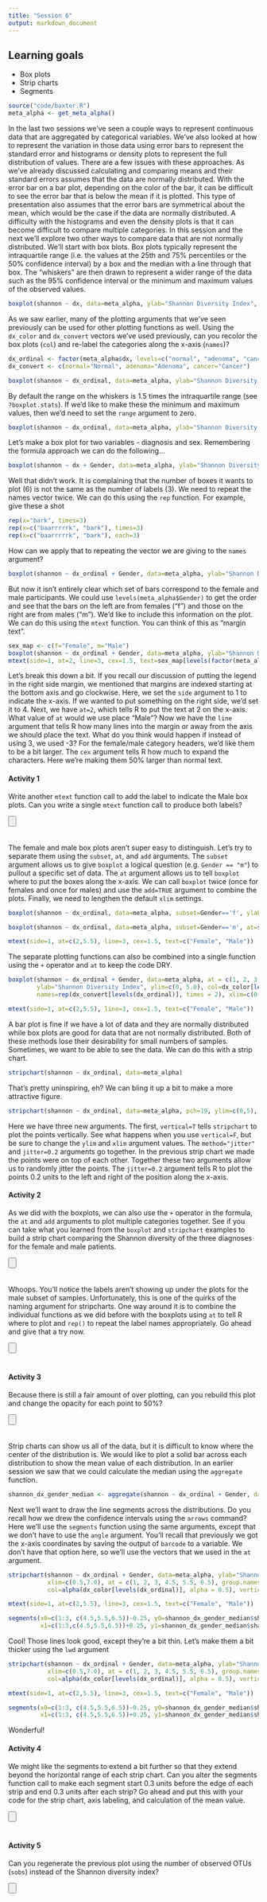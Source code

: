 ```yaml
---
title: "Session 6"
output: markdown_document
---
```


## Learning goals

* Box plots
*	Strip charts
* Segments


```r
source("code/baxter.R")
meta_alpha <- get_meta_alpha()
```

In the last two sessions we've seen a couple ways to represent continuous data that are aggregated by categorical variables. We've also looked at how to represent the variation in those data using error bars to represent the standard error and histograms or density plots to represent the full distribution of values. There are a few issues with these approaches. As we've already discussed calculating and comparing means and their standard errors assumes that the data are normally distributed. With the error bar on a bar plot, depending on the color of the bar, it can be difficult to see the error bar that is below the mean if it is plotted. This type of presentation also assumes that the error bars are symmetrical about the mean, which would be the case if the data are normally distributed. A difficulty with the histograms and even the density plots is that it can become difficult to compare multiple categories. In this session and the next we'll explore two other ways to compare data that are not normally distributed. We'll start with box blots. Box plots typically represent the intraquartile range (i.e. the values at the 25th and 75% percentiles or the 50% confidence interval) by a box and the median with a line through that box. The "whiskers" are then drawn to represent a wider range of the data such as the 95% confidence interval or the minimum and maximum values of the observed values.

```r
boxplot(shannon ~ dx, data=meta_alpha, ylab="Shannon Diversity Index", ylim=c(0, 5.0))
```

As we saw earlier, many of the plotting arguments that we've seen previously can be used for other plotting functions as well. Using the `dx_color` and `dx_convert` vectors we've used previously, can you recolor the box plots (`col`) and re-label the categories along the x-axis (`names`)?

```r
dx_ordinal <- factor(meta_alpha$dx, levels=c("normal", "adenoma", "cancer"))
dx_convert <- c(normal="Normal", adenoma="Adenoma", cancer="Cancer")

boxplot(shannon ~ dx_ordinal, data=meta_alpha, ylab="Shannon Diversity Index", ylim=c(0, 5.0), col=dx_color[levels(dx_ordinal)], names=dx_convert[levels(dx_ordinal)])
```

By default the range on the whiskers is 1.5 times the intraquartile range (see `?boxplot.stats`). If we'd like to make these the minimum and maximum values, then we'd need to set the `range` argument to zero.

```r
boxplot(shannon ~ dx_ordinal, data=meta_alpha, ylab="Shannon Diversity Index", ylim=c(0, 5.0), col=dx_color[levels(dx_ordinal)], names=dx_convert[levels(dx_ordinal)], range=0)
```


Let's make a box plot for two variables - diagnosis and sex. Remembering the formula approach we can do the following...

```r
boxplot(shannon ~ dx + Gender, data=meta_alpha, ylab="Shannon Diversity Index", ylim=c(0, 5.0), col=dx_color[levels(dx_ordinal)], names=dx_convert[levels(dx_ordinal)])
```

Well that didn't work. It is complaining that the number of boxes it wants to plot (6) is not the same as the number of labels (3). We need to repeat the names vector twice. We can do this using the `rep` function. For example, give these a shot

```r
rep(x="bark", times=3)
rep(x=c("baarrrrrk", "bark"), times=3)
rep(x=c("baarrrrrk", "bark"), each=3)
```

How can we apply that to repeating the vector we are giving to the `names` argument?

```r
boxplot(shannon ~ dx_ordinal + Gender, data=meta_alpha, ylab="Shannon Diversity Index", ylim=c(0, 5.0), col=dx_color[levels(dx_ordinal)], names=rep(dx_convert[levels(dx_ordinal)], times=2) )
```

But now it isn't entirely clear which set of bars correspond to the female and male participants. We could use `levels(meta_alpha$Gender)` to get the order and see that the bars on the left are from females ("f") and those on the right are from males ("m"). We'd like to include this information on the plot. We can do this using the `mtext` function. You can think of this as "margin text".

```r
sex_map <- c(f="Female", m="Male")
boxplot(shannon ~ dx_ordinal + Gender, data=meta_alpha, ylab="Shannon Diversity Index", ylim=c(0, 5.0), col=dx_color[levels(dx_ordinal)], names=rep(dx_convert[levels(dx_ordinal)], times=2) )
mtext(side=1, at=2, line=3, cex=1.5, text=sex_map[levels(factor(meta_alpha$Gender))[1]])
```

Let's break this down a bit. If you recall our discussion of putting the legend in the right side margin, we mentioned that margins are indexed starting at the bottom axis and go clockwise. Here, we set the `side` argument to 1 to indicate the x-axis. If we wanted to put something on the right side, we'd set it to 4. Next, we have `at=2`, which tells R to put the text at 2 on the x-axis. What value of `at` would we use place "Male"? Now we have the `line` argument that tells R how many lines into the margin or away from the axis we should place the text. What do you think would happen if instead of using 3, we used -3? For the female/male category headers, we'd like them to be a bit larger. The `cex` argument tells R how much to expand the characters. Here we're making them 50% larger than normal text.

#### Activity 1
Write another `mtext` function call to add the label to indicate the Male box plots. Can you write a single `mtext` function call to produce both labels?

<input type=button class=hideshow style="margin-bottom: 20px"></input>
<div style="display: none">

```r
boxplot(shannon ~ dx_ordinal + Gender, data=meta_alpha, ylab="Shannon Diversity Index", ylim=c(0, 5.0), col=dx_color[levels(dx_ordinal)], names=rep(dx_convert[levels(dx_ordinal)], times=2) )

mtext(side=1, at=c(2,5), line=3, cex=1.5, text=sex_map[levels(factor(meta_alpha$Gender))])
```
</div>

The female and male box plots aren't super easy to distinguish. Let's try to separate them using the `subset`, `at`, and `add` arguments. The `subset` argument allows us to give `boxplot` a logical question (e.g. `Gender == "m"`) to pullout a specific set of data. The `at` argument allows us to tell `boxplot` where to put the boxes along the x-axis. We can call `boxplot` twice (once for females and once for males) and use the `add=TRUE` argument to combine the plots. Finally, we need to lengthen the default `xlim` settings.

```r
boxplot(shannon ~ dx_ordinal, data=meta_alpha, subset=Gender=='f', ylab="Shannon Diversity Index", ylim=c(0, 5.0), col=dx_color[levels(dx_ordinal)], names=dx_convert[levels(dx_ordinal)], xlim=c(0.5,7.0))

boxplot(shannon ~ dx_ordinal, data=meta_alpha, subset=Gender=='m', at=seq(from=4.5,6.5,1), col=dx_color[levels(dx_ordinal)], names=dx_convert[levels(dx_ordinal)], add=T)

mtext(side=1, at=c(2,5.5), line=3, cex=1.5, text=c("Female", "Male"))
```



The separate plotting functions can also be combined into a single function using the `+` operator and `at` to keep the code DRY.

```r
boxplot(shannon ~ dx_ordinal + Gender, data=meta_alpha, at = c(1, 2, 3, 4.5, 5.5, 6.5),
        ylab="Shannon Diversity Index", ylim=c(0, 5.0), col=dx_color[levels(dx_ordinal)],
        names=rep(dx_convert[levels(dx_ordinal)], times = 2), xlim=c(0.5,7.0))

mtext(side=1, at=c(2,5.5), line=3, cex=1.5, text=c("Female", "Male"))
```



A bar plot is fine if we have a lot of data and they are normally distributed while box plots are good for data that are not normally distributed. Both of these methods lose their desirability for small numbers of samples. Sometimes, we want to be able to see the data. We can do this with a strip chart.

```r
stripchart(shannon ~ dx_ordinal, data=meta_alpha)
```

That's pretty uninspiring, eh? We can bling it up a bit to make a more attractive figure.

```r
stripchart(shannon ~ dx_ordinal, data=meta_alpha, pch=19, ylim=c(0,5), group.names=dx_convert[levels(dx_ordinal)], col=dx_color[levels(dx_ordinal)], vertical=T, method="jitter", jitter=0.2)
```

Here we have three new arguments. The first, `vertical=T` tells `stripchart` to plot the points vertically. See what happens when you use `vertical=F`, but be sure to change the `ylim` and `xlim` argument values. The `method="jitter"` and `jitter=0.2` arguments go together. In the previous strip chart we made the points were on top of each other. Together these two arguments allow us to randomly jitter the points. The `jitter=0.2` argument tells R to plot the points 0.2 units to the left and right of the position along the x-axis.


#### Activity 2
As we did with the boxplots, we can also use the `+` operator in the formula, the `at` and `add` arguments to plot multiple categories together. See if you can take what you learned from the `boxplot` and `stripchart` examples to build a strip chart comparing the Shannon diversity of the three diagnoses for the female and male patients.

<input type=button class=hideshow style="margin-bottom: 20px"></input>
<div style="display: none">

```r
stripchart(shannon ~ dx_ordinal, data=meta_alpha, subset=Gender=='f', ylab="Shannon Diversity Index", ylim=c(0, 5.0), col=dx_color[levels(dx_ordinal)], group.names=dx_convert[levels(dx_ordinal)], xlim=c(0.5,7.0), vertical=T, method="jitter", jitter=0.2, pch=19)

stripchart(shannon ~ dx_ordinal, data=meta_alpha, subset=Gender=='m', at=seq(from=4.5,to=6.5,by=1), col=dx_color[levels(dx_ordinal)], group.names=dx_convert[levels(dx_ordinal)], vertical=T, method="jitter", jitter=0.2, pch=19, add=T)

mtext(side=1, at=c(2,5.5), line=3, cex=1.5, text=c("Female", "Male"))
```
</div>

Whoops. You'll notice the labels aren't showing up under the plots for the male subset of samples. Unfortunately, this is one of the quirks of the naming argument for stripcharts. One way around it is to combine the individual functions as we did before with the boxplots using `at` to tell R where to plot and `rep()` to repeat the label names appropriately.  Go ahead and give that a try now.

<input type=button class=hideshow style="margin-bottom: 20px"></input>
<div style="display: none">

```r
stripchart(shannon ~ dx_ordinal + Gender, data=meta_alpha, ylab="Shannon Diversity Index", pch=19, ylim=c(0,5.0),
           xlim=c(0.5,7.0), at = c(1, 2, 3, 4.5, 5.5, 6.5), group.names=rep(dx_convert[levels(dx_ordinal)], times = 2),
           col=dx_color[levels(dx_ordinal)], vertical=T, method="jitter", jitter=0.2)

mtext(side=1, at=c(2,5.5), line=3, cex=1.5, text=c("Female", "Male"))
```
</div>

#### Activity 3
Because there is still a fair amount of over plotting, can you rebuild this plot and change the opacity for each point to 50%?

<input type=button class=hideshow style="margin-bottom: 20px"></input>
<div style="display: none">

```r
library('scales')

stripchart(shannon ~ dx_ordinal + Gender, data=meta_alpha, ylab="Shannon Diversity Index", pch=19, ylim=c(0,5.0),
           xlim=c(0.5,7.0), at = c(1, 2, 3, 4.5, 5.5, 6.5), group.names=rep(dx_convert[levels(dx_ordinal)], times = 2),
           col=alpha(dx_color[levels(dx_ordinal)], alpha = 0.5), vertical=T, method="jitter", jitter=0.2)

mtext(side=1, at=c(2,5.5), line=3, cex=1.5, text=c("Female", "Male"))
```
</div>

Strip charts can show us all of the data, but it is difficult to know where the center of the distribution is. We would like to plot a solid bar across each distribution to show the mean value of each distribution. In an earlier session we saw that we could calculate the median using the `aggregate` function.

```r
shannon_dx_gender_median <- aggregate(shannon ~ dx_ordinal + Gender, data=meta_alpha, FUN=median)
```

Next we'll want to draw the line segments across the distributions. Do you recall how we drew the confidence intervals using the `arrows` command? Here we'll use the `segments` function using the same arguments, except that we don't have to use the `angle` argument. You'll recall that previously we got the x-axis coordinates by saving the output of `barcode` to a variable. We don't have that option here, so we'll use the vectors that we used in the `at` argument.

```r
stripchart(shannon ~ dx_ordinal + Gender, data=meta_alpha, ylab="Shannon Diversity Index", pch=19, ylim=c(0,5.0),
           xlim=c(0.5,7.0), at = c(1, 2, 3, 4.5, 5.5, 6.5), group.names=rep(dx_convert[levels(dx_ordinal)], times = 2),
           col=alpha(dx_color[levels(dx_ordinal)], alpha = 0.5), vertical=T, method="jitter", jitter=0.2)

mtext(side=1, at=c(2,5.5), line=3, cex=1.5, text=c("Female", "Male"))

segments(x0=c(1:3, c(4.5,5.5,6.5))-0.25, y0=shannon_dx_gender_median$shannon,
         x1=c(1:3,c(4.5,5.5,6.5))+0.25, y1=shannon_dx_gender_median$shannon)
```

Cool! Those lines look good, except they're a bit thin. Let's make them a bit thicker using the `lwd` argument

```r
stripchart(shannon ~ dx_ordinal + Gender, data=meta_alpha, ylab="Shannon Diversity Index", pch=19, ylim=c(0,5.0),
           xlim=c(0.5,7.0), at = c(1, 2, 3, 4.5, 5.5, 6.5), group.names=rep(dx_convert[levels(dx_ordinal)], times = 2),
           col=alpha(dx_color[levels(dx_ordinal)], alpha = 0.5), vertical=T, method="jitter", jitter=0.2)

mtext(side=1, at=c(2,5.5), line=3, cex=1.5, text=c("Female", "Male"))

segments(x0=c(1:3, c(4.5,5.5,6.5))-0.25, y0=shannon_dx_gender_median$shannon,
         x1=c(1:3, c(4.5,5.5,6.5))+0.25, y1=shannon_dx_gender_median$shannon, lwd = 5)
```

Wonderful!


#### Activity 4
We might like the segments to extend a bit further so that they extend beyond the horizontal range of each strip chart. Can you alter the segments function call to make each segment start 0.3 units before the edge of each strip and end 0.3 units after each strip? Go ahead and put this with your code for the strip chart, axis labeling, and calculation of the mean value.

<input type=button class=hideshow style="margin-bottom: 20px"></input>
<div style="display: none">

```r
library('scales')

stripchart(shannon ~ dx_ordinal + Gender, data=meta_alpha, ylab="Shannon Diversity Index", pch=19, ylim=c(0,5.0),
           xlim=c(0.5,7.0), at = c(1, 2, 3, 4.5, 5.5, 6.5), group.names=rep(dx_convert[levels(dx_ordinal)], times = 2),
           col=alpha(dx_color[levels(dx_ordinal)], alpha = 0.5), vertical=T, method="jitter", jitter=0.2)

mtext(side=1, at=c(2,5.5), line=3, cex=1.5, text=c("Female", "Male"))

segments(x0=c(1:3, c(4.5,5.5,6.5))-0.3, y0=shannon_dx_gender_median$shannon,
         x1=c(1:3, c(4.5,5.5,6.5))+0.3, y1=shannon_dx_gender_median$shannon, lwd = 5)
```
</div>


#### Activity 5
Can you regenerate the previous plot using the number of observed OTUs (`sobs`) instead of the Shannon diversity index?

<input type=button class=hideshow style="margin-bottom: 20px"></input>
<div style="display: none">

```r
library('scales')

sobs_dx_gender_median <- aggregate(sobs ~ dx + Gender, data=meta_alpha, FUN=median)

stripchart(sobs ~ dx_ordinal + Gender, data=meta_alpha, ylab="Number of Observed OTUs", pch=19, ylim=c(0,400),
           xlim=c(0.5,7.0), at = c(1, 2, 3, 4.5, 5.5, 6.5), group.names=rep(dx_convert[levels(dx_ordinal)], times = 2),
           col=alpha(dx_color[levels(dx_ordinal)], alpha = 0.5), vertical=T, method="jitter", jitter=0.2)

mtext(side=1, at=c(2,5.5), line=3, cex=1.5, text=c("Female", "Male"))

segments(x0=c(1:3, c(4.5,5.5,6.5))-0.3, y0=sobs_dx_gender_median$sobs,
         x1=c(1:3, c(4.5,5.5,6.5))+0.3, y1=sobs_dx_gender_median$sobs, lwd=5)
```
</div>




<script>
$( "input.hideshow" ).each( function ( index, button ) {
  button.value = 'Show an answer';
  $( button ).click( function () {
    var target = this.nextSibling ? this : this.parentNode;
    target = target.nextSibling.nextSibling;
    if ( target.style.display == 'block' || target.style.display == '' ) {
      target.style.display = 'none';
      this.value = 'Show an answer';
    } else {
      target.style.display = 'block';
      this.value = 'Hide answer';
    }
  } );
} );
</script>
